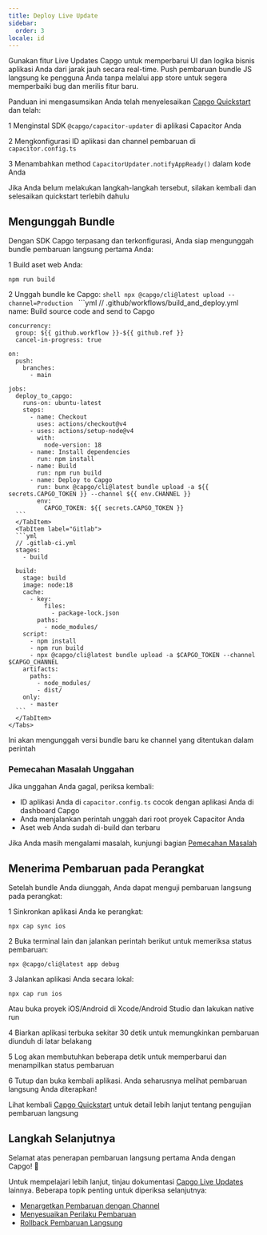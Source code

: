 ```yaml
---
title: Deploy Live Update
sidebar:
  order: 3
locale: id
---
```



Gunakan fitur Live Updates Capgo untuk memperbarui UI dan logika bisnis aplikasi Anda dari jarak jauh secara real-time. Push pembaruan bundle JS langsung ke pengguna Anda tanpa melalui app store untuk segera memperbaiki bug dan merilis fitur baru.

Panduan ini mengasumsikan Anda telah menyelesaikan [Capgo Quickstart](/docs/getting-started/quickstart) dan telah:

<Steps>

1 Menginstal SDK `@capgo/capacitor-updater` di aplikasi Capacitor Anda

2 Mengkonfigurasi ID aplikasi dan channel pembaruan di `capacitor.config.ts`

3 Menambahkan method `CapacitorUpdater.notifyAppReady()` dalam kode Anda

</Steps>

Jika Anda belum melakukan langkah-langkah tersebut, silakan kembali dan selesaikan quickstart terlebih dahulu

<LinkCard href="/docs/getting-started/add-an-app/" title="Tambahkan aplikasi" description="Tambahkan aplikasi ke akun Capgo Anda, dan instal plugin di aplikasi Anda" />

## Mengunggah Bundle

Dengan SDK Capgo terpasang dan terkonfigurasi, Anda siap mengunggah bundle pembaruan langsung pertama Anda:

1 Build aset web Anda:
   ```shell
   npm run build
   ```

2 Unggah bundle ke Capgo:
    <Tabs>
      <TabItem label="Console">
        ```shell
      npx @capgo/cli@latest upload --channel=Production
      ```
      </TabItem>
      <TabItem label="Github Actions">
      ```yml
      // .github/workflows/build_and_deploy.yml
    name: Build source code and send to Capgo

    concurrency:
      group: ${{ github.workflow }}-${{ github.ref }}
      cancel-in-progress: true

    on:
      push:
        branches:
          - main

    jobs:
      deploy_to_capgo:
        runs-on: ubuntu-latest
        steps:
          - name: Checkout
            uses: actions/checkout@v4
          - uses: actions/setup-node@v4
            with:
              node-version: 18
          - name: Install dependencies
            run: npm install
          - name: Build
            run: npm run build
          - name: Deploy to Capgo
            run: bunx @capgo/cli@latest bundle upload -a ${{ secrets.CAPGO_TOKEN }} --channel ${{ env.CHANNEL }}
            env:
              CAPGO_TOKEN: ${{ secrets.CAPGO_TOKEN }}
      ```
      </TabItem>
      <TabItem label="Gitlab">
      ```yml
      // .gitlab-ci.yml
      stages:
        - build

      build:
        stage: build
        image: node:18
        cache:
          - key:
              files:
                - package-lock.json
            paths:
              - node_modules/
        script:
          - npm install
          - npm run build
          - npx @capgo/cli@latest bundle upload -a $CAPGO_TOKEN --channel $CAPGO_CHANNEL
        artifacts:
          paths:
            - node_modules/
            - dist/
        only:
          - master
      ```
      </TabItem>
    </Tabs>
   Ini akan mengunggah versi bundle baru ke channel yang ditentukan dalam perintah

### Pemecahan Masalah Unggahan

Jika unggahan Anda gagal, periksa kembali:
- ID aplikasi Anda di `capacitor.config.ts` cocok dengan aplikasi Anda di dashboard Capgo
- Anda menjalankan perintah unggah dari root proyek Capacitor Anda
- Aset web Anda sudah di-build dan terbaru

Jika Anda masih mengalami masalah, kunjungi bagian [Pemecahan Masalah](/docs/getting-started/troubleshooting/)

## Menerima Pembaruan pada Perangkat

Setelah bundle Anda diunggah, Anda dapat menguji pembaruan langsung pada perangkat:

1 Sinkronkan aplikasi Anda ke perangkat:
   ```shell
   npx cap sync ios
   ```

2 Buka terminal lain dan jalankan perintah berikut untuk memeriksa status pembaruan:
   ```shell
   npx @capgo/cli@latest app debug
   ```

3 Jalankan aplikasi Anda secara lokal:
   ```shell
   npx cap run ios
   ```
   Atau buka proyek iOS/Android di Xcode/Android Studio dan lakukan native run

4 Biarkan aplikasi terbuka sekitar 30 detik untuk memungkinkan pembaruan diunduh di latar belakang

5 Log akan membutuhkan beberapa detik untuk memperbarui dan menampilkan status pembaruan

6 Tutup dan buka kembali aplikasi. Anda seharusnya melihat pembaruan langsung Anda diterapkan!

Lihat kembali [Capgo Quickstart](/docs/getting-started/quickstart#receiving-a-live-update-on-a-device) untuk detail lebih lanjut tentang pengujian pembaruan langsung

## Langkah Selanjutnya

Selamat atas penerapan pembaruan langsung pertama Anda dengan Capgo! 🎉

Untuk mempelajari lebih lanjut, tinjau dokumentasi [Capgo Live Updates](/docs/live-updates) lainnya. Beberapa topik penting untuk diperiksa selanjutnya:
- [Menargetkan Pembaruan dengan Channel](/docs/live-updates/channels)
- [Menyesuaikan Perilaku Pembaruan](/docs/live-updates/update-behavior)
- [Rollback Pembaruan Langsung](/docs/live-updates/rollbacks)